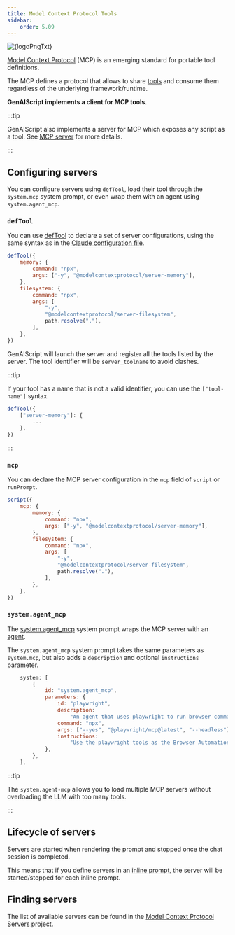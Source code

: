 ```yaml
---
title: Model Context Protocol Tools
sidebar:
    order: 5.09
---
```



<Image src={logoPng} alt={logoPngTxt} />

[Model Context Protocol](https://modelcontextprotocol.io/) (MCP) is an emerging standard
for portable tool definitions.

The MCP defines a protocol that allows to share [tools](https://modelcontextprotocol.io/docs/concepts/tools)
and consume them regardless of the underlying framework/runtime.

**GenAIScript implements a client for MCP tools**.

<YouTube id="https://youtu.be/q4Um2Mlvxy8" posterQuality="high" />

:::tip

GenAIScript also implements a server for MCP which exposes any script as a tool.
See [MCP server](/genaiscript/reference/scripts/mcp-server) for more details.

:::

## Configuring servers

You can configure servers using `defTool`, load their tool through the `system.mcp` system prompt,
or even wrap them with an agent using `system.agent_mcp`.

### `defTool`

You can use [defTool](/genaiscript/reference/scripts/tools) to declare a set of server configurations,
using the same syntax as in the [Claude configuration file](https://github.com/modelcontextprotocol/servers?tab=readme-ov-file#using-an-mcp-client).

```js
defTool({
    memory: {
        command: "npx",
        args: ["-y", "@modelcontextprotocol/server-memory"],
    },
    filesystem: {
        command: "npx",
        args: [
            "-y",
            "@modelcontextprotocol/server-filesystem",
            path.resolve("."),
        ],
    },
})
```

GenAIScript will launch the server and register all the tools listed by the server.
The tool identifier will be `server_toolname` to avoid clashes.

:::tip

If your tool has a name that is not a valid identifier,
you can use the `["tool-name"]` syntax.

```js '["server-memory"]
defTool({
    ["server-memory"]: {
        ...
    },
})
```

:::

### `mcp`

You can declare the MCP server configuration in the `mcp` field of `script` or `runPrompt`.

```js "mcp:"
script({
    mcp: {
        memory: {
            command: "npx",
            args: ["-y", "@modelcontextprotocol/server-memory"],
        },
        filesystem: {
            command: "npx",
            args: [
                "-y",
                "@modelcontextprotocol/server-filesystem",
                path.resolve("."),
            ],
        },
    },
})
```

### `system.agent_mcp`

The [system.agent_mcp](/genaiscript/reference/scripts/system#systemagent_mcp)
system prompt wraps the MCP server with an [agent](/genaiscript/reference/scripts/agents).

The `system.agent_mcp` system prompt takes the same parameters as `system.mcp`,
but also adds a `description` and optional `instructions` parameter.

```js
    system: [
        {
            id: "system.agent_mcp",
            parameters: {
                id: "playwright",
                description:
                    "An agent that uses playwright to run browser commands.",
                command: "npx",
                args: ["--yes", "@playwright/mcp@latest", "--headless"],
                instructions:
                    "Use the playwright tools as the Browser Automation Tools.",
            },
        },
    ],
```

:::tip

The `system.agent-mcp` allows you to load multiple MCP servers without overloading the LLM with too many tools.

:::

## Lifecycle of servers

Servers are started when rendering the prompt and stopped once the chat session is completed.

This means that if you define servers in an [inline prompt](/genaiscript/reference/scripts/inline-prompts),
the server will be started/stopped for each inline prompt.

## Finding servers

The list of available servers can be found in the [Model Context Protocol Servers project](https://github.com/modelcontextprotocol/servers).
